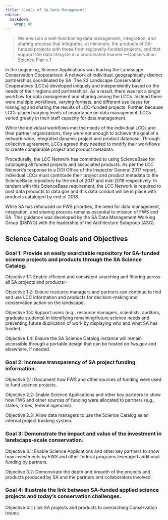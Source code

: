```yaml
---
title: "Goals of SA Data Management"
editor: 
  markdown: 
    wrap: 80
---
```


> We envision a well-functioning data management, integration, and sharing
> process that integrates, at minimum, the products of SA-funded projects with
> those from regionally-funded projects, and that support the data lifecycle in
> a coordinated manner.—Conservation Science Plan v.1

In the beginning, Science Applications was leading the Landscape Conservation
Cooperatives: A network of individual, geographically distinct partnerships
coordinated by SA. The 22 Landscape Conservation Cooperatives (LCCs) developed
uniquely and independently based on the needs of their regions and partnerships.
As a result, there was not a single workflow for data management and sharing
among the LCCs. Instead there were multiple workflows, varying formats, and
different use cases for managing and sharing the results of LCC-funded projects.
Further, because LCCs placed varying levels of importance on data management,
LCCs varied greatly in their staff capacity for data management.

While the individual workflows met the needs of the individual LCCs and their
partner organizations, they were not enough to achieve the goal of a
network-wide, integrated dynamic project and product database. Through
collective agreement, LCCs agreed they needed to modify their workflows to
create comparable project and product metadata.

Procedurally, the LCC Network has committed to using ScienceBase for cataloging
all funded projects and associated products. As per the LCC Network’s response
to a DOI Office of the Inspector General 2017 report, individual LCCs must
contribute their project and product metadata to the ScienceBase repository by
the end of 2017 and mid-2018 respectively. In tandem with this ScienceBase
requirement, the LCC Network is required to post data products to data.gov and
this data conduit will be in place with products cataloged by end of 2018.

While SA has refocused on FWS priorities, the need for data management,
integration, and sharing process remains essential to mission of FWS and SA.
This guidance was developed by the SA Data Management Working Group (DMWG) with
the leadership of the Architecture Subgroup (ASG).

## Science Catalog Goals and Objectives

### Goal 1: Provide an easily searchable repository for SA-funded science projects and products through the SA Science Catalog.

Objective 1.1: Enable efficient and consistent searching and filtering across
all SA projects and products\>

Objective 1.2: Ensure resource managers and partners can continue to find and
use LCC information and products for decision-making and conservation action on
the landscape.

Objective 1.3: Support users (e.g., resource managers, scientists, auditors,
graduate students) in identifying remaining/future science needs and preventing
future duplication of work by displaying who and what SA has funded.

Objective 1.4: Ensure the SA Science Catalog instance will remain accessible
through a portable design that can be hosted on fws.gov and elsewhere, if
needed.

### Goal 2: Increase transparency of SA project funding information.

Objective 2.1: Document how FWS and other sources of funding were used to fund
science projects.

Objective 2.2: Enable Science Applications and other key partners to show how
FWS and other sources of funding were allocated to partners (e.g., states,
tribes, federal agencies).

Objective 2.3: Allow data managers to use the Science Catalog as an internal
project tracking system.

### Goal 3: Demonstrate the impact and value of the investment in landscape-scale conservation.

Objective 3.1: Enable Science Applications and other key partners to show how
investments by FWS and other federal programs leveraged additional funding by
partners.

Objective 3.2: Demonstrate the depth and breadth of the projects and products
produced by SA and the partners and collaborators involved.

### Goal 4: Illustrate the link between SA-funded applied science projects and today’s conservation challenges.

Objective 4.1: Link SA projects and products to overarching Conservation Issues.
